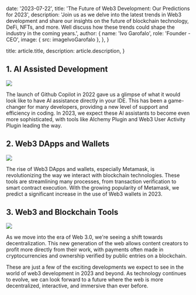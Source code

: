 
  date: '2023-07-22',
  title: 'The Future of Web3 Development: Our Predictions for 2023',
  description:
  'Join us as we delve into the latest trends in Web3 development and share our insights on the future of blockchain technology, DeFi, NFTs, and more. Well discuss how these trends could shape the industry in the coming years.',
  author: {
    name: 'Ivo Garofalo',
    role: 'Founder - CEO',
    image: { src: imageIvoGarofalo },
  },
}

  title: article.title,
  description: article.description,
}

## 1. AI Assisted Development

![](./pilot.jpg)

The launch of Github Copilot in 2022 gave us a glimpse of what it would look like to have AI assistance directly in your IDE. This has been a game-changer for many developers, providing a new level of support and efficiency in coding. In 2023, we expect these AI assistants to become even more sophisticated, with tools like Alchemy Plugin and Web3 User Activity Plugin leading the way.

## 2. Web3 DApps and Wallets

![](./wallets.jpg)

The rise of Web3 DApps and wallets, especially Metamask, is revolutionizing the way we interact with blockchain technologies. These tools are streamlining many processes, from transaction verification to smart contract execution. With the growing popularity of Metamask, we predict a significant increase in the use of Web3 wallets in 2023.

## 3. Web3 and Blockchain Tools

![](./blockchain-tools.jpg)

As we move into the era of Web 3.0, we're seeing a shift towards decentralization. This new generation of the web allows content creators to profit more directly from their work, with payments often made in cryptocurrencies and ownership verified by public entries on a blockchain.

These are just a few of the exciting developments we expect to see in the world of web3 development in 2023 and beyond. As technology continues to evolve, we can look forward to a future where the web is more decentralized, interactive, and immersive than ever before.

